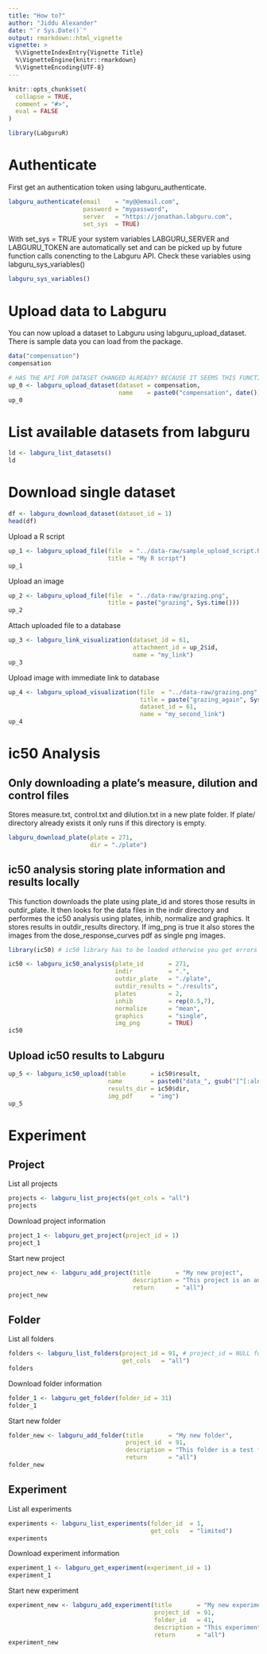 ```yaml
---
title: "How to?"
author: "Jiddu Alexander"
date: "`r Sys.Date()`"
output: rmarkdown::html_vignette
vignette: >
  %\VignetteIndexEntry{Vignette Title}
  %\VignetteEngine{knitr::rmarkdown}
  %\VignetteEncoding{UTF-8}
---
```


```r
knitr::opts_chunk$set(
  collapse = TRUE,
  comment = "#>",
  eval = FALSE
)
```


```r
library(LabguruR)
```


# Authenticate

First get an authentication token using labguru_authenticate.

```r
labguru_authenticate(email    = "my@@email.com",
                     password = "mypassword",
                     server   = "https://jonathan.labguru.com",
                     set_sys  = TRUE)
```

With set_sys = TRUE your system variables LABGURU_SERVER and LABGURU_TOKEN are automatically set and can be picked up by future function calls conencting to the Labguru API. Check these variables using labguru_sys_variables()

```r
labguru_sys_variables()
```

# Upload data to Labguru

You can now upload a dataset to Labguru using labguru_upload_dataset. There is sample data you can load from the package.

```r
data("compensation")
compensation
```

```r
# HAS THE API FOR DATASET CHANGED ALREADY? BECAUSE IT SEEMS THIS FUNCTION BROKE.
up_0 <- labguru_upload_dataset(dataset = compensation,
                               name    = paste0("compensation", date()))
up_0
```

# List available datasets from labguru

```r
ld <- labguru_list_datasets()
ld
```

# Download single dataset

```r
df <- labguru_download_dataset(dataset_id = 1)
head(df)
```



Upload a R script

```r
up_1 <- labguru_upload_file(file  = "../data-raw/sample_upload_script.R", 
                            title = "My R script")
up_1
```


Upload an image

```r
up_2 <- labguru_upload_file(file  = "../data-raw/grazing.png", 
                            title = paste("grazing", Sys.time()))
up_2
```

Attach uploaded file to a database

```r
up_3 <- labguru_link_visualization(dataset_id = 61,
                                   attachment_id = up_2$id,
                                   name = "my_link")
up_3
```

Upload image with immediate link to database

```r
up_4 <- labguru_upload_visualization(file  = "../data-raw/grazing.png", 
                                     title = paste("grazing_again", Sys.time()),
                                     dataset_id = 61,
                                     name = "my_second_link")
up_4
```


# ic50 Analysis

## Only downloading a plate's measure, dilution and control files

Stores measure.txt, control.txt and dilution.txt in a new plate folder. If plate/ directory already exists it only runs if this directory is empty.

```r
labguru_download_plate(plate = 271,
                       dir = "./plate")
```

## ic50 analysis storing plate information and results locally

This function downloads the plate using plate_id and stores those results in outdir_plate. It then looks for the data files in the indir directory and performes the ic50 analysis using plates, inhib, normalize and graphics. It stores results in outdir_results directory. If img_png is true it also stores the images from the dose_response_curves pdf as single png images.

```r
library(ic50) # ic50 library has to be loaded otherwise you get errors with '.lastxx_measure' files

ic50 <- labguru_ic50_analysis(plate_id       = 271, 
                              indir          = ".",
                              outdir_plate   = "./plate",
                              outdir_results = "./results",
                              plates         = 2,
                              inhib          = rep(0.5,7),
                              normalize      = "mean",
                              graphics       = "single",
                              img_png        = TRUE)
ic50
```

## Upload ic50 results to Labguru

```r
up_5 <- labguru_ic50_upload(table       = ic50$result,
                            name        = paste0("data_", gsub("[^[:alnum:]]","", date())),
                            results_dir = ic50$dir,
                            img_pdf     = "img")
up_5
```

# Experiment

## Project

List all projects

```r
projects <- labguru_list_projects(get_cols = "all")
projects
```

Download project information

```r
project_1 <- labguru_get_project(project_id = 1)
project_1
```

Start new project

```r
project_new <- labguru_add_project(title       = "My new project",
                                   description = "This project is an analysis of ...",
                                   return      = "all")
project_new
```


## Folder

List all folders

```r
folders <- labguru_list_folders(project_id = 91, # project_id = NULL for all folders in all projects (default)
                                get_cols   = "all")
folders
```

Download folder information

```r
folder_1 <- labguru_get_folder(folder_id = 31)
folder_1
```

Start new folder

```r
folder_new <- labguru_add_folder(title       = "My new folder",
                                 project_id  = 91,
                                 description = "This folder is a test from LabguruR",
                                 return      = "all")
folder_new
```


## Experiment

List all experiments



```r
experiments <- labguru_list_experiments(folder_id  = 1,
                                        get_cols   = "limited")
experiments
```

Download experiment information

```r
experiment_1 <- labguru_get_experiment(experiment_id = 1)
experiment_1
```

Start new experiment

```r
experiment_new <- labguru_add_experiment(title       = "My new experiment",
                                         project_id  = 91,
                                         folder_id   = 41,
                                         description = "This experiment is a test from LabguruR",
                                         return      = "all")
experiment_new
```

